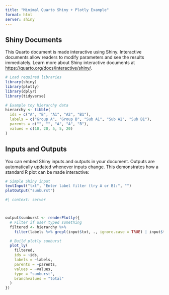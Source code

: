 ```yaml
---
title: "Minimal Quarto Shiny + Plotly Example"
format: html
server: shiny
---
```


## Shiny Documents

This Quarto document is made interactive using Shiny. Interactive documents allow readers to modify parameters and see the results immediately. Learn more about Shiny interactive documents at <https://quarto.org/docs/interactive/shiny/>.


```r
# Load required libraries
library(shiny)
library(plotly)
library(dplyr)
library(tidyverse)
```

```r
# Example toy hierarchy data
hierarchy <- tibble(
  ids = c("A", "B", "A1", "A2", "B1"),
  labels = c("Group A", "Group B", "Sub A1", "Sub A2", "Sub B1"),
  parents = c("", "", "A", "A", "B"),
  values = c(10, 20, 5, 5, 20)
)
```

## Inputs and Outputs
You can embed Shiny inputs and outputs in your document. Outputs are automatically updated whenever inputs change. This demonstrates how a standard R plot can be made interactive:

```r
# Simple Shiny input
textInput("txt", "Enter label filter (try A or B):", "")
plotOutput("sunburst")
```


```r
#| context: server



output$sunburst <- renderPlotly({
  # Filter if user typed something
  filtered <- hierarchy %>%
    filter(labels %>% grepl(input$txt, ., ignore.case = TRUE) | input$txt == "")

  # Build plotly sunburst
  plot_ly(
    filtered,
    ids = ~ids,
    labels = ~labels,
    parents = ~parents,
    values = ~values,
    type = "sunburst",
    branchvalues = "total"
  )
})
```
